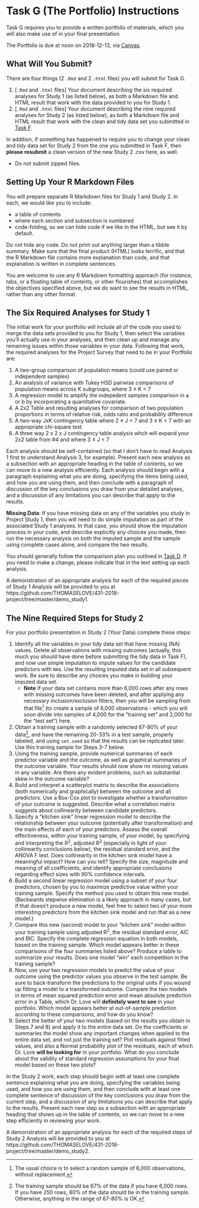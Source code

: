 # Task G (The Portfolio) Instructions {#taskG}

Task G requires you to provide a written portfolio of materials, which you will also make use of in your final presentation. 

The Portfolio is due at noon on 2018-12-13, via [Canvas](https://canvas.case.edu/).

## What Will You Submit?

There are four things (2 `.Rmd` and 2 `.html` files) you will submit for Task G.

1. [`.Rmd` and `.html` files] Your document describing the six required analyses for Study 1 (as listed below), as both a Markdown file and HTML result that work with the data provided to you for Study 1.
2. [`.Rmd` and `.html` files] Your document describing the nine required analyses for Study 2 (as listed below), as both a Markdown file and HTML result that work with the clean and tidy data set you submitted in [Task F](#taskF).

In addition, if something has happened to require you to change your clean and tidy data set for Study 2 from the one you submitted in Task F, then **please resubmit** a clean version of the new Study 2 .csv here, as well. 

- Do not submit zipped files. 

## Setting Up Your R Markdown Files

You will prepare separate R Markdown files for Study 1 and Study 2. In each, we would like you to include:

- a table of contents
- where each section and subsection is numbered
- code-folding, so we can hide code if we like in the HTML, but see it by default.

Do not hide any code. Do not print out anything larger than a tibble summary. Make sure that the final product (HTML) looks terrific, and that the R Markdown file contains more explanation than code, and that explanation is written in complete sentences. 

You are welcome to use any R Markdown formatting approach (for instance, tabs, or a floating table of contents, or other flourishes) that accomplishes the objectives specified above, but we do want to see the results in HTML, rather than any other format.

## The Six Required Analyses for Study 1

The initial work for your portfolio will include all of the code you used to merge the data sets provided to you for Study 1, then select the variables you'll actually use in your analyses, and then clean up and manage any remaining issues within those variables in your data. Following that work, the required analyses for the Project Survey that need to be in your Portfolio are:

1. A two-group comparison of population means (could use paired or independent samples)
2. An analysis of variance with Tukey HSD pairwise comparisons of population means across K subgroups, where 3 $\leq$ K < 7
3. A regression model to amplify the indepedent samples comparison in a or b by incorporating a quantitative covariate.
4. A 2x2 Table and resulting analyses for comparison of two population proportions in terms of relative risk, odds ratio and probability difference
5. A two-way JxK contingency table where 2 $\leq$ J < 7 and 3 $\leq$ K < 7 with an appropriate chi-square test
6. A three way 2 x 2 x J contingency table analysis whch will expand your 2x2 table from #4 and where 3 $\leq$ J < 7

Each analysis should be self-contained (so that I don't have to read Analysis 1 first to understand Analysis 3, for example). Present each new analysis as a subsection with an appropriate heading in the table of contents, so we can move to a new analysis efficiently. Each analysis should begin with a paragraph explaining what you are doing, specifying the items being used, and how you are using them, and then conclude with a paragraph of discussion of the key conclusions you draw from your detailed analyses, and a discussion of any limitations you can describe that apply to the results. 

**Missing Data**: If you have missing data on any of the variables you study in Project Study 1, then you will need to do simple imputation as part of the associated Study 1 analyses. In that case, you should show the imputation process in your code, and describe explicitly any choices you made, then run the necessary analysis on both the imputed sample and the sample using complete cases alone, and compare the two results. 

You should generally follow the comparison plan you outlined in [Task D](#taskD). If you need to make a change, please indicate that in the text setting up each analysis. 

A demonstration of an appropriate analysis for each of the required pieces of Study 1 Analysis will be provided to you at https://github.com/THOMASELOVE/431-2018-project/tree/master/demo_study1.

## The Nine Required Steps for Study 2

For your portfolio presentation in Study 2 (Your Data) complete these steps:

1. Identify all the variables in your tidy data set that have missing (NA) values. Delete all observations with missing outcomes (actually, this much you should have done before submitting the tidy data in Task F), and now use simple imputation to impute values for the candidate predictors with `NA`s. Use the resulting imputed data set in all subsequent work. Be sure to describe any choices you make in building your imputed data set.
    - **Note** If your data set contains more than 6,000 rows after any rows with missing outcomes have been deleted, and after applying any necessary inclusion/exclusion filters, then you will be sampling from that file^[The usual choice is to select a random sample of 6,000 observations, without replacement.] (to create a sample of 6,000 observations - which you will soon divide into samples of 4,000 for the "training set" and 2,000 for the "test set") here.
2. Obtain a training sample with a randomly selected 67-80% of your data^[The training sample should be 67% of the data if you have 6,000 rows. If you have 250 rows, 80% of the data should be in the training sample. Otherwise, anything in the range of 67-80% is OK.], and have the remaining 20-33% in a test sample, properly labeled, and using `set.seed` so that the results can be replicated later. Use this training sample for Steps 3-7 below. 
3. Using the training sample, provide numerical summaries of each predictor variable and the outcome, as well as graphical summaries of the outcome variable. Your results should now show no missing values in any variable. Are there any evident problems, such as substantial skew in the outcome variable?
4. Build and interpret a scatterplot matrix to describe the associations (both numerically and graphically) between the outcome and all predictors. Use a Box-Cox plot to investigate whether a transformation of your outcome is suggested. Describe what a correlation matrix suggests about collinearity between candidate predictors.
5. Specify a "kitchen sink" linear regression model to describe the relationship between your outcome (potentially after transformation) and the main effects of each of your predictors. Assess the overall effectiveness, within your training sample, of your model, by specifying and interpreting the R^2^, adjusted R^2^ (especially in light of your collinearity conclusions below), the residual standard error, and the ANOVA F test. Does collinearity in the kitchen sink model have a meaningful impact? How can you tell? Specify the size, magnitude and meaning of all coefficients, and identify appropriate conclusions regarding effect sizes with 90% confidence intervals.
6. Build a second linear regression model using a subset of your four predictors, chosen by you to maximize predictive value within your training sample. Specify the method you used to obtain this new model. (Backwards stepwise elimination is a likely approach in many cases, but if that doesn't produce a new model, feel free to select two of your more interesting predictors from the kitchen sink model and run that as a new model.)
7. Compare this new (second) model to your "kitchen sink" model within your training sample using adjusted R^2^, the residual standard error, AIC and BIC. Specify the complete regression equation in both models, based on the training sample. Which model appears better in these comparisons of the four summaries listed above? Produce a table to summarize your results. Does one model "win" each competition in the training sample?
8. Now, use your two regression models to predict the value of your outcome using the predictor values you observe in the test sample. Be sure to back-transform the predictions to the original units if you wound up fitting a model to a transformed outcome. Compare the two models in terms of mean squared prediction error and mean absolute prediction error in a Table, which Dr. Love will **definitely want to see** in your portfolio. Which model appears better at out-of-sample prediction according to these comparisons, and how do you know?
9. Select the better of your two models (based on the results you obtain in Steps 7 and 8) and apply it to the entire data set. Do the coefficients or summaries the model show any important changes when applied to the entire data set, and not just the training set? Plot residuals against fitted values, and also a Normal probability plot of the residuals, each of which Dr. Love **will be looking for** in your portfolio. What do you conclude about the validity of standard regression assumptions for your final model based on these two plots?

In the Study 2 work, each step should begin with at least one complete sentence explaining what you are doing, specifying the variables being used, and how you are using them, and then conclude with at least one complete sentence of discussion of the key conclusions you draw from the current step, and a discussion of any limitations you can describe that apply to the results. Present each new step as a subsection with an appropriate heading that shows up in the table of contents, so we can move to a new step efficiently in reviewing your work. 

A demonstration of an appropriate analysis for each of the required steps of Study 2 Analysis will be provided to you at https://github.com/THOMASELOVE/431-2018-project/tree/master/demo_study2.